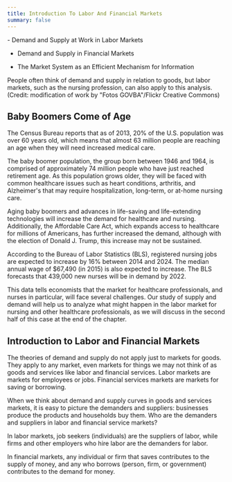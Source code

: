 ```yaml
---
title: Introduction To Labor And Financial Markets
summary: false
---
```


<Info title="In this chapter, you will learn about:">
  - Demand and Supply at Work in Labor Markets

- Demand and Supply in Financial Markets

- The Market System as an Efficient Mechanism for Information

</Info>

<TextOverImage src="/images/module-1/chapter-4/ef0ab9fad84f8a6dd7dac20cd751abb6498b20a9.png">
  People often think of demand and supply in relation to goods, but labor
  markets, such as the nursing profession, can also apply to this analysis.
  (Credit: modification of work by "Fotos GOVBA"/Flickr Creative Commons)
</TextOverImage>

## Baby Boomers Come of Age

The Census Bureau reports that as of 2013, 20% of the U.S. population was over 60 years old, which means that almost 63 million people are reaching an age when they will need increased medical care.

The baby boomer population, the group born between 1946 and 1964, is comprised of approximately 74 million people who have just reached retirement age. As this population grows older, they will be faced with common healthcare issues such as heart conditions, arthritis, and Alzheimer's that may require hospitalization, long-term, or at-home nursing care.

Aging baby boomers and advances in life-saving and life-extending technologies will increase the demand for healthcare and nursing. Additionally, the Affordable Care Act, which expands access to healthcare for millions of Americans, has further increased the demand, although with the election of Donald J. Trump, this increase may not be sustained.

According to the Bureau of Labor Statistics (BLS), registered nursing jobs are expected to increase by 16% between 2014 and 2024. The median annual wage of $67,490 (in 2015) is also expected to increase. The BLS forecasts that 439,000 new nurses will be in demand by 2022.

This data tells economists that the market for healthcare professionals, and nurses in particular, will face several challenges. Our study of supply and demand will help us to analyze what might happen in the labor market for nursing and other healthcare professionals, as we will discuss in the second half of this case at the end of the chapter.

## Introduction to Labor and Financial Markets

The theories of demand and supply do not apply just to markets for goods. They apply to any market, even markets for things we may not think of as goods and services like labor and financial services. Labor markets are markets for employees or jobs. Financial services markets are markets for saving or borrowing.

When we think about demand and supply curves in goods and services markets, it is easy to picture the demanders and suppliers: businesses produce the products and households buy them. Who are the demanders and suppliers in labor and financial service markets?

In labor markets, job seekers (individuals) are the suppliers of labor, while firms and other employers who hire labor are the demanders for labor.

In financial markets, any individual or firm that saves contributes to the supply of money, and any who borrows (person, firm, or government) contributes to the demand for money.
